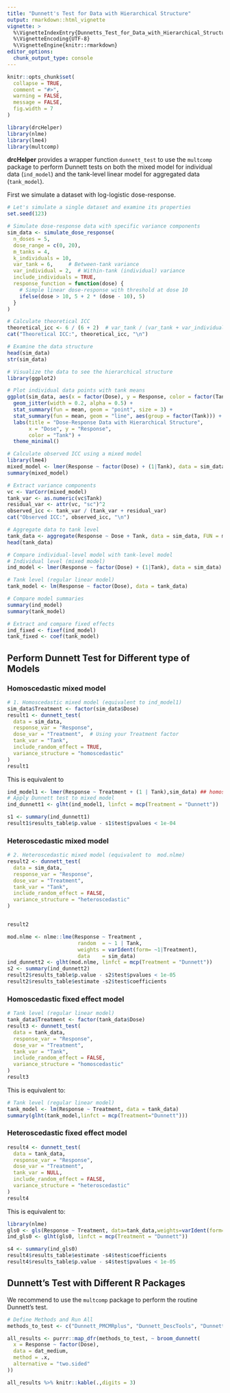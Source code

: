```yaml
---
title: "Dunnett's Test for Data with Hierarchical Structure"
output: rmarkdown::html_vignette
vignette: >
  %\VignetteIndexEntry{Dunnetts_Test_for_Data_with_Hierarchical_Structure}
  %\VignetteEncoding{UTF-8}
  %\VignetteEngine{knitr::rmarkdown}
editor_options: 
  chunk_output_type: console
---
```


```r
knitr::opts_chunk$set(
  collapse = TRUE,
  comment = "#>",
  warning = FALSE,
  message = FALSE,
  fig.width = 7
)
```

```r
library(drcHelper)
library(nlme)
library(lme4)
library(multcomp)
```

**drcHelper** provides a wrapper function `dunnett_test` to use the `multcomp` package to perform Dunnett tests on both the mixed model for individual data (`ind_model`) and the tank-level linear model for aggregated data (`tank_model`).

First we simulate a dataset with log-logistic dose-response. 

```r
# Let's simulate a single dataset and examine its properties
set.seed(123)

# Simulate dose-response data with specific variance components
sim_data <- simulate_dose_response(
  n_doses = 5,
  dose_range = c(0, 20),
  m_tanks = 4,
  k_individuals = 10,
  var_tank = 6,     # Between-tank variance
  var_individual = 2,  # Within-tank (individual) variance
  include_individuals = TRUE,
  response_function = function(dose) {
    # Simple linear dose-response with threshold at dose 10
    ifelse(dose > 10, 5 + 2 * (dose - 10), 5)
  }
)

# Calculate theoretical ICC
theoretical_icc <- 6 / (6 + 2)  # var_tank / (var_tank + var_individual)
cat("Theoretical ICC:", theoretical_icc, "\n")

# Examine the data structure
head(sim_data)
str(sim_data)

# Visualize the data to see the hierarchical structure
library(ggplot2)

# Plot individual data points with tank means
ggplot(sim_data, aes(x = factor(Dose), y = Response, color = factor(Tank))) +
  geom_jitter(width = 0.2, alpha = 0.5) +
  stat_summary(fun = mean, geom = "point", size = 3) +
  stat_summary(fun = mean, geom = "line", aes(group = factor(Tank))) +
  labs(title = "Dose-Response Data with Hierarchical Structure",
       x = "Dose", y = "Response",
       color = "Tank") +
  theme_minimal()

# Calculate observed ICC using a mixed model
library(lme4)
mixed_model <- lmer(Response ~ factor(Dose) + (1|Tank), data = sim_data)
summary(mixed_model)

# Extract variance components
vc <- VarCorr(mixed_model)
tank_var <- as.numeric(vc$Tank)
residual_var <- attr(vc, "sc")^2
observed_icc <- tank_var / (tank_var + residual_var)
cat("Observed ICC:", observed_icc, "\n")

# Aggregate data to tank level
tank_data <- aggregate(Response ~ Dose + Tank, data = sim_data, FUN = mean)
head(tank_data)

# Compare individual-level model with tank-level model
# Individual level (mixed model)
ind_model <- lmer(Response ~ factor(Dose) + (1|Tank), data = sim_data)

# Tank level (regular linear model)
tank_model <- lm(Response ~ factor(Dose), data = tank_data)

# Compare model summaries
summary(ind_model)
summary(tank_model)

# Extract and compare fixed effects
ind_fixed <- fixef(ind_model)
tank_fixed <- coef(tank_model)
```


## Perform Dunnett Test for Different type of Models


### Homoscedastic mixed model 

```r
# 1. Homoscedastic mixed model (equivalent to ind_model1)
sim_data$Treatment <- factor(sim_data$Dose)
result1 <- dunnett_test(
  data = sim_data,
  response_var = "Response",
  dose_var = "Treatment",  # Using your Treatment factor
  tank_var = "Tank",
  include_random_effect = TRUE,
  variance_structure = "homoscedastic"
)
result1
```

This is equivalent to 

```r
ind_model1 <- lmer(Response ~ Treatment + (1 | Tank),sim_data) ## homoscedastic errors
# Apply Dunnett test to mixed model
ind_dunnett1 <- glht(ind_model1, linfct = mcp(Treatment = "Dunnett"))

s1 <- summary(ind_dunnett1)
result1$results_table$p.value - s1$test$pvalues < 1e-04
```

### Heteroscedastic mixed model

```r
# 2. Heteroscedastic mixed model (equivalent to  mod.nlme)
result2 <- dunnett_test(
  data = sim_data,
  response_var = "Response",
  dose_var = "Treatment",
  tank_var = "Tank",
  include_random_effect = FALSE,
  variance_structure = "heteroscedastic"
)


result2
```




```r
mod.nlme <- nlme::lme(Response ~ Treatment ,  
                       random  = ~ 1 | Tank, 
                       weights = varIdent(form= ~1|Treatment),
                       data    = sim_data)
ind_dunnett2 <- glht(mod.nlme, linfct = mcp(Treatment = "Dunnett"))
s2 <- summary(ind_dunnett2)
result2$results_table$p.value - s2$test$pvalues < 1e-05
result2$results_table$estimate -s2$test$coefficients
```



### Homoscedastic fixed effect model 


```r
# Tank level (regular linear model)
tank_data$Treatment <- factor(tank_data$Dose)
result3 <- dunnett_test(
  data = tank_data,
  response_var = "Response",
  dose_var = "Treatment",
  tank_var = "Tank",
  include_random_effect = FALSE,
  variance_structure = "homoscedastic"
)
result3
```

This is equivalent to:

```r
# Tank level (regular linear model)
tank_model <- lm(Response ~ Treatment, data = tank_data)
summary(glht(tank_model,linfct = mcp(Treatment="Dunnett")))
```

### Heteroscedastic fixed effect model 
```r
result4 <- dunnett_test(
  data = tank_data,
  response_var = "Response",
  dose_var = "Treatment",
  tank_var = NULL,
  include_random_effect = FALSE,
  variance_structure = "heteroscedastic"
)
result4
```

This is equivalent to: 

```r
library(nlme)
gls0 <- gls(Response ~ Treatment, data=tank_data,weights=varIdent(form= ~1|Treatment))
ind_gls0 <- glht(gls0, linfct = mcp(Treatment = "Dunnett"))

s4 <- summary(ind_gls0)
result4$results_table$estimate -s4$test$coefficients
result4$results_table$p.value - s4$test$pvalues < 1e-05
```

## Dunnett's Test with Different R Packages

We recommend to use the `multcomp` package to perform the routine Dunnett's test. 

```r
# Define Methods and Run All
methods_to_test <- c("Dunnett_PMCMRplus", "Dunnett_DescTools", "Dunnett_multcomp")

all_results <- purrr::map_dfr(methods_to_test, ~ broom_dunnett(
  x = Response ~ factor(Dose), 
  data = dat_medium,
  method = .x, 
  alternative = "two.sided"
))

all_results %>% knitr::kable(.,digits = 3)
```

